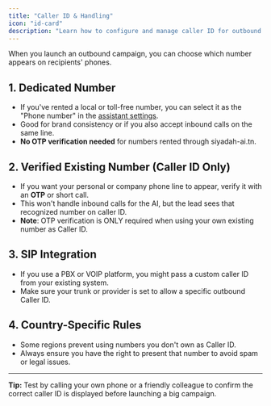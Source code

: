 ```yaml
---
title: "Caller ID & Handling"
icon: "id-card"
description: "Learn how to configure and manage caller ID for outbound campaigns"
---
```


When you launch an outbound campaign, you can choose which number appears on recipients' phones.

## 1. Dedicated Number

- If you've rented a local or toll-free number, you can select it as the "Phone number" in the [assistant settings](/ai-assistants/settings/general#phone-number-configuration).
- Good for brand consistency or if you also accept inbound calls on the same line.
- **No OTP verification needed** for numbers rented through siyadah-ai.tn.

## 2. Verified Existing Number (Caller ID Only)

- If you want your personal or company phone line to appear, verify it with an **OTP** or short call.
- This won't handle inbound calls for the AI, but the lead sees that recognized number on caller ID.
- **Note**: OTP verification is ONLY required when using your own existing number as Caller ID.

## 3. SIP Integration

- If you use a PBX or VOIP platform, you might pass a custom caller ID from your existing system.
- Make sure your trunk or provider is set to allow a specific outbound Caller ID.

## 4. Country-Specific Rules

- Some regions prevent using numbers you don't own as Caller ID.
- Always ensure you have the right to present that number to avoid spam or legal issues.

---

**Tip:** Test by calling your own phone or a friendly colleague to confirm the correct caller ID is displayed before launching a big campaign.
